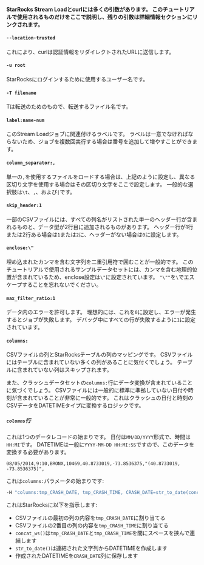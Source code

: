 #### StarRocks Stream Loadとcurlには多くの引数があります。 このチュートリアルで使用されるものだけをここで説明し、残りの引数は詳細情報セクションにリンクされます。

#### `--location-trusted`

これにより、curlは認証情報をリダイレクトされたURLに送信します。

#### `-u root`

StarRocksにログインするために使用するユーザー名です。

#### `-T filename`

Tは転送のためのもので、転送するファイル名です。

#### `label:name-num`

このStream Loadジョブに関連付けるラベルです。 ラベルは一意でなければならないため、ジョブを複数回実行する場合は番号を追加して増やすことができます。

#### `column_separator:,`

単一の`,`を使用するファイルをロードする場合は、上記のように設定し、異なる区切り文字を使用する場合はその区切り文字をここで設定します。 一般的な選択肢は`\t`、`,`、および`|`です。

#### `skip_header:1`

一部のCSVファイルには、すべての列名がリストされた単一のヘッダー行が含まれるものと、データ型が2行目に追加されるものがあります。 ヘッダー行が1行または2行ある場合は`1`または`2`に、ヘッダーがない場合は`0`に設定します。

#### `enclose:\"`

埋め込まれたカンマを含む文字列を二重引用符で囲むことが一般的です。 このチュートリアルで使用されるサンプルデータセットには、カンマを含む地理的位置が含まれているため、enclose設定は`\"`に設定されています。 `"\""`を`\`でエスケープすることを忘れないでください。

#### `max_filter_ratio:1`

データ内のエラーを許可します。 理想的には、これを`0`に設定し、エラーが発生するとジョブが失敗します。 デバッグ中にすべての行が失敗するように`1`に設定されています。

#### `columns:`

CSVファイルの列とStarRocksテーブルの列のマッピングです。 CSVファイルにはテーブルに含まれていない多くの列があることに気付くでしょう。 テーブルに含まれていない列はスキップされます。

また、クラッシュデータセットの`columns:`行にデータ変換が含まれていることに気づくでしょう。 CSVファイルには一般的に標準に準拠していない日付や時刻が含まれていることが非常に一般的です。 これはクラッシュの日付と時刻のCSVデータをDATETIMEタイプに変換するロジックです。

##### `columns`行

これは1つのデータレコードの始まりです。 日付は`MM/DD/YYYY`形式で、時間は`HH:MI`です。 DATETIMEは一般に`YYYY-MM-DD HH:MI:SS`ですので、このデータを変換する必要があります。

```plaintext
08/05/2014,9:10,BRONX,10469,40.8733019,-73.8536375,"(40.8733019, -73.8536375)",
```

これは`columns:`パラメータの始まりです:

```bash
-H "columns:tmp_CRASH_DATE, tmp_CRASH_TIME, CRASH_DATE=str_to_date(concat_ws(' ', tmp_CRASH_DATE, tmp_CRASH_TIME), '%m/%d/%Y %H:%i')
```

これはStarRocksに以下を指示します:
- CSVファイルの最初の列の内容を`tmp_CRASH_DATE`に割り当てる
- CSVファイルの2番目の列の内容を`tmp_CRASH_TIME`に割り当てる
- `concat_ws()`は`tmp_CRASH_DATE`と`tmp_CRASH_TIME`を間にスペースを挟んで連結します
- `str_to_date()`は連結された文字列からDATETIMEを作成します
- 作成されたDATETIMEを`CRASH_DATE`列に保存します